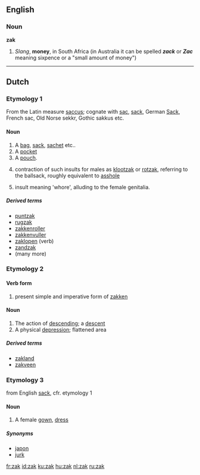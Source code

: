 {{also|Zak}}
==English==

===Noun===
'''zak'''

# ''Slang'', '''money''', in South Africa (in Australia it can be spelled ''' ''zack'' '''  or  ''' ''Zac'' ''' meaning sixpence or a "small amount of money")

----

==Dutch==

===Etymology 1===
From the Latin measure [[saccus]]; cognate with [[sac]], [[sack]], German [[Sack]], French sac, Old Norse sekkr, Gothic sakkus etc.

====Noun====
{{nl-noun|zakken|zakje|g=m}}

# A [[bag]], [[sack]], [[sachet]] etc..
# A [[pocket]]
# A [[pouch]].
# {{slang|gross|lang=nl}} contraction of such insults for males as [[klootzak]] or [[rotzak]], referring to the ballsack, roughly equivalent to [[asshole]]
# {{obsolete}} {{slang|gross|lang=nl}} insult meaning 'whore', alluding to the female genitalia.

=====Derived terms=====
* [[puntzak]] {{m}}
* [[rugzak]] {{m}}
* [[zakkenroller]] {{m}}
* [[zakkenvuller]] {{m}}
* [[zaklopen]] (verb)
* [[zandzak]] {{m}}
* (many more)

===Etymology 2===

====Verb form====
{{infl|nl|verb form}}

# present simple and imperative form of [[zakken]]

====Noun====
{{nl-noun|zakken|zakje|g=m}}

# The action of [[descending]]; a [[descent]]
# A physical [[depression]]; flattened area

=====Derived terms=====
* [[zakland]] {{n}}
* [[zakveen]] {{n}}

===Etymology 3===
from English [[sack]], cfr. etymology 1

====Noun====
{{nl-noun|zakken|zakje|g=m}}

# A female [[gown]], [[dress]]

=====Synonyms=====
* [[japon]]
* [[jurk]]

[[fr:zak]]
[[id:zak]]
[[ku:zak]]
[[hu:zak]]
[[nl:zak]]
[[ru:zak]]